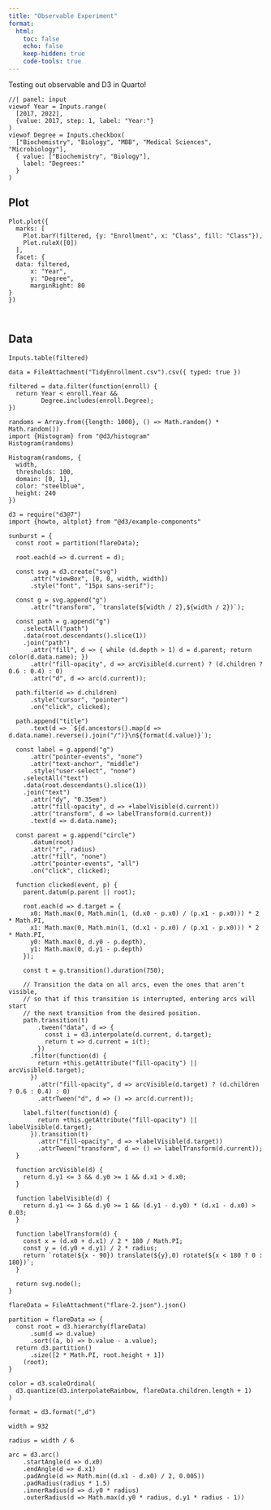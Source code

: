 ```yaml
---
title: "Observable Experiment"
format:
  html:
    toc: false
    echo: false
    keep-hidden: true
    code-tools: true
---
```


Testing out observable and D3 in Quarto!

```ojs
//| panel: input
viewof Year = Inputs.range(
  [2017, 2022], 
  {value: 2017, step: 1, label: "Year:"}
)
viewof Degree = Inputs.checkbox(
  ["Biochemistry", "Biology", "MBB", "Medical Sciences", "Microbiology"], 
  { value: ["Biochemistry", "Biology"], 
    label: "Degrees:"
  }
)
```

::: panel-tabset
## Plot

```ojs

Plot.plot({
  marks: [
    Plot.barY(filtered, {y: "Enrollment", x: "Class", fill: "Class"}),
    Plot.ruleX([0])
  ],
  facet: {
  data: filtered,
      x: "Year",
      y: "Degree",
      marginRight: 80
}
})



```

## Data

```ojs
Inputs.table(filtered)
```
:::

```ojs
data = FileAttachment("TidyEnrollment.csv").csv({ typed: true })
```

```ojs
filtered = data.filter(function(enroll) {
  return Year < enroll.Year &&
         Degree.includes(enroll.Degree);
})
```

```ojs
randoms = Array.from({length: 1000}, () => Math.random() * Math.random())
import {Histogram} from "@d3/histogram"
Histogram(randoms)

Histogram(randoms, {
  width,
  thresholds: 100,
  domain: [0, 1],
  color: "steelblue",
  height: 240
})

```

```ojs
d3 = require("d3@7")
import {howto, altplot} from "@d3/example-components"
```

```ojs
sunburst = {
  const root = partition(flareData);

  root.each(d => d.current = d);

  const svg = d3.create("svg")
      .attr("viewBox", [0, 0, width, width])
      .style("font", "15px sans-serif");

  const g = svg.append("g")
      .attr("transform", `translate(${width / 2},${width / 2})`);

  const path = g.append("g")
    .selectAll("path")
    .data(root.descendants().slice(1))
    .join("path")
      .attr("fill", d => { while (d.depth > 1) d = d.parent; return color(d.data.name); })
      .attr("fill-opacity", d => arcVisible(d.current) ? (d.children ? 0.6 : 0.4) : 0)
      .attr("d", d => arc(d.current));

  path.filter(d => d.children)
      .style("cursor", "pointer")
      .on("click", clicked);

  path.append("title")
      .text(d => `${d.ancestors().map(d => d.data.name).reverse().join("/")}\n${format(d.value)}`);

  const label = g.append("g")
      .attr("pointer-events", "none")
      .attr("text-anchor", "middle")
      .style("user-select", "none")
    .selectAll("text")
    .data(root.descendants().slice(1))
    .join("text")
      .attr("dy", "0.35em")
      .attr("fill-opacity", d => +labelVisible(d.current))
      .attr("transform", d => labelTransform(d.current))
      .text(d => d.data.name);

  const parent = g.append("circle")
      .datum(root)
      .attr("r", radius)
      .attr("fill", "none")
      .attr("pointer-events", "all")
      .on("click", clicked);

  function clicked(event, p) {
    parent.datum(p.parent || root);

    root.each(d => d.target = {
      x0: Math.max(0, Math.min(1, (d.x0 - p.x0) / (p.x1 - p.x0))) * 2 * Math.PI,
      x1: Math.max(0, Math.min(1, (d.x1 - p.x0) / (p.x1 - p.x0))) * 2 * Math.PI,
      y0: Math.max(0, d.y0 - p.depth),
      y1: Math.max(0, d.y1 - p.depth)
    });

    const t = g.transition().duration(750);

    // Transition the data on all arcs, even the ones that aren’t visible,
    // so that if this transition is interrupted, entering arcs will start
    // the next transition from the desired position.
    path.transition(t)
        .tween("data", d => {
          const i = d3.interpolate(d.current, d.target);
          return t => d.current = i(t);
        })
      .filter(function(d) {
        return +this.getAttribute("fill-opacity") || arcVisible(d.target);
      })
        .attr("fill-opacity", d => arcVisible(d.target) ? (d.children ? 0.6 : 0.4) : 0)
        .attrTween("d", d => () => arc(d.current));

    label.filter(function(d) {
        return +this.getAttribute("fill-opacity") || labelVisible(d.target);
      }).transition(t)
        .attr("fill-opacity", d => +labelVisible(d.target))
        .attrTween("transform", d => () => labelTransform(d.current));
  }
  
  function arcVisible(d) {
    return d.y1 <= 3 && d.y0 >= 1 && d.x1 > d.x0;
  }

  function labelVisible(d) {
    return d.y1 <= 3 && d.y0 >= 1 && (d.y1 - d.y0) * (d.x1 - d.x0) > 0.03;
  }

  function labelTransform(d) {
    const x = (d.x0 + d.x1) / 2 * 180 / Math.PI;
    const y = (d.y0 + d.y1) / 2 * radius;
    return `rotate(${x - 90}) translate(${y},0) rotate(${x < 180 ? 0 : 180})`;
  }

  return svg.node();
}
```

```ojs
flareData = FileAttachment("flare-2.json").json()

partition = flareData => {
  const root = d3.hierarchy(flareData)
      .sum(d => d.value)
      .sort((a, b) => b.value - a.value);
  return d3.partition()
      .size([2 * Math.PI, root.height + 1])
    (root);
}

color = d3.scaleOrdinal(
  d3.quantize(d3.interpolateRainbow, flareData.children.length + 1)
)

format = d3.format(",d")

width = 932

radius = width / 6

arc = d3.arc()
    .startAngle(d => d.x0)
    .endAngle(d => d.x1)
    .padAngle(d => Math.min((d.x1 - d.x0) / 2, 0.005))
    .padRadius(radius * 1.5)
    .innerRadius(d => d.y0 * radius)
    .outerRadius(d => Math.max(d.y0 * radius, d.y1 * radius - 1))
```
